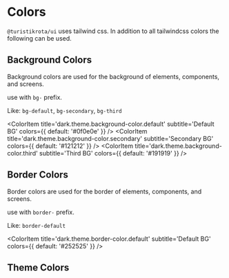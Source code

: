 
<Meta title='Theme/Colors' />

# Colors

`@turistikrota/ui` uses tailwind css. In addition to all tailwindcss colors the following can be used.

## Background Colors

Background colors are used for the background of elements, components, and screens.

use with `bg-` prefix.

Like: `bg-default`, `bg-secondary`, `bg-third`

<ColorPalette>
  <ColorItem
    title='light.theme.background-color.default'
    subtitle='Default BG'
    colors={{ default: 'rgb(239, 244, 245)' }}
  />
  <ColorItem title='light.theme.background-color.secondary' subtitle='Secondary BG' colors={{ default: '#fff' }} />
  <ColorItem title='light.theme.background-color.third' subtitle='Third BG' colors={{ default: '#e7edef' }} />

  <ColorItem
    title='dark.theme.background-color.default'
    subtitle='Default BG'
    colors={{ default: '#0f0e0e' }}
  />
  <ColorItem title='dark.theme.background-color.secondary' subtitle='Secondary BG' colors={{ default: '#121212' }} />
  <ColorItem title='dark.theme.background-color.third' subtitle='Third BG' colors={{ default: '#191919' }} />
</ColorPalette>

## Border Colors

Border colors are used for the border of elements, components, and screens.

use with `border-` prefix.

Like: `border-default`

<ColorPalette>
  <ColorItem
    title='light.theme.border-color.default'
    subtitle='Default BG'
    colors={{ default: '#f2f0f0' }}
  />

  <ColorItem
    title='dark.theme.border-color.default'
    subtitle='Default BG'
    colors={{ default: '#252525' }}
  />
  
</ColorPalette>

## Theme Colors

<ColorPalette>
  <ColorItem title='theme.color.primary' subtitle='Sea' colors={{ default: '#3397e6' }} />
  <ColorItem title='theme.color.secondary' subtitle='Sun' colors={{ default: '#ffa500' }} />
  <ColorItem title='theme.color.vip' subtitle='Vip' colors={{ default: 'rgb(255, 215, 0)' }} />
  <ColorItem title='theme.color.deluxe' subtitle='Deluxe' colors={{ default: 'rgb(135, 206, 235)' }} />
  <ColorItem
    title='theme.color.primary'
    subtitle='Primary color with 1-6 shades'
    colors={{
      50: 'rgb(240, 248, 255)',
      100: 'rgb(199, 225, 247)',
      200: 'rgb(135, 206, 235)',
      300: 'rgb(92, 175, 231)',
      400: 'rgb(51, 151, 230)',
      500: 'rgb(0, 119, 204)',
    }}
  />
  <ColorItem
    title='theme.color.primary'
    subtitle='Primary color with 7-12 shades'
    colors={{
      600: 'rgb(0, 107, 179)',
      700: 'rgb(0, 90, 156)',
      800: 'rgb(0, 77, 128)',
      900: 'rgb(0, 61, 102)',
      1000: 'rgb(0, 46, 77)',
      1100: 'rgb(0, 34, 51)',
    }}
  />
  <ColorItem
  title='theme.color.secondary'
  subtitle='Secondary color with 1-6 shades'
  colors={{
    50: 'rgb(255, 248, 240)',
    100: 'rgb(254, 231, 195)',
    200: 'rgb(252, 217, 146)',
    300: 'rgb(255, 204, 102)',
    400: 'rgb(255, 165, 0)',
    500: 'rgb(255, 153, 0)',
  }}
/>
<ColorItem
  title='theme.color.secondary'
  subtitle='Secondary color with 7-12 shades'
  colors={{
    600: 'rgb(230, 138, 0)',
    700: 'rgb(204, 122, 0)',
    800: 'rgb(179, 107, 0)',
    900: 'rgb(143, 79, 0)',
    1000: 'rgb(102, 51, 0)',
    1100: 'rgb(77, 38, 0)',
  }}
/>
<ColorItem
  title='theme.color.vip'
  subtitle='VIP color with 1-6 shades'
  colors={{
    50: 'rgb(255, 248, 240)',
    100: 'rgb(254, 231, 195)',
    200: 'rgb(252, 217, 146)',
    300: 'rgb(255, 204, 102)',
    400: 'rgb(255, 165, 0)',
    500: 'rgb(255, 153, 0)',
  }}
/>
<ColorItem
  title='theme.color.vip'
  subtitle='VIP color with 7-12 shades'
  colors={{
    600: 'rgb(230, 138, 0)',
    700: 'rgb(204, 122, 0)',
    800: 'rgb(179, 107, 0)',
    900: 'rgb(143, 79, 0)',
    1000: 'rgb(102, 51, 0)',
    1100: 'rgb(77, 38, 0)',
  }}
/>
<ColorItem
  title='theme.color.deluxe'
  subtitle='Deluxe color with 1-6 shades'
  colors={{
    50: 'rgb(235, 245, 250)',
    100: 'rgb(197, 232, 250)',
    200: 'rgb(144, 207, 240)',
    300: 'rgb(94, 183, 238)',
    400: 'rgb(50, 161, 232)',
    500: 'rgb(31, 136, 200)',
  }}
/>
<ColorItem
  title='theme.color.deluxe'
  subtitle='Deluxe color with 7-12 shades'
  colors={{
    600: 'rgb(24, 117, 173)',
    700: 'rgb(19, 99, 144)',
    800: 'rgb(15, 81, 116)',
    900: 'rgb(12, 65, 92)',
    1000: 'rgb(8, 52, 73)',
    1100: 'rgb(5, 40, 56)',
  }}
/>

</ColorPalette>
